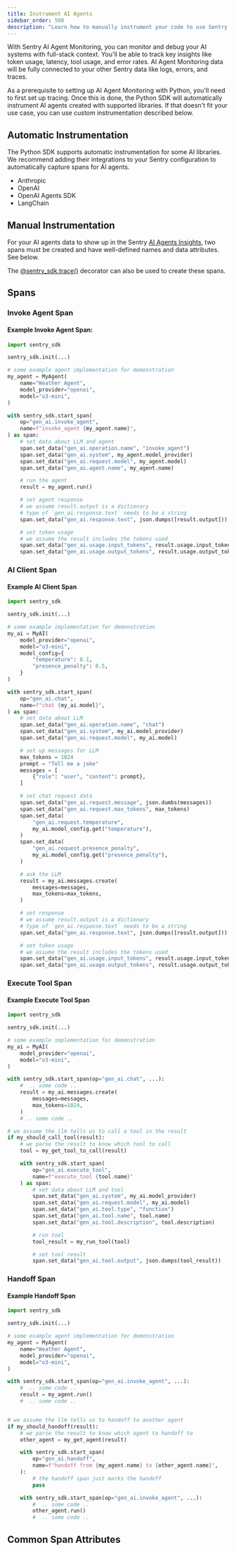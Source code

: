 ```yaml
---
title: Instrument AI Agents
sidebar_order: 500
description: "Learn how to manually instrument your code to use Sentry's Agents module."
---
```


With <Link to="/product/insights/ai/agents/dashboard/">Sentry AI Agent Monitoring</Link>, you can monitor and debug your AI systems with full-stack context. You'll be able to track key insights like token usage, latency, tool usage, and error rates. AI Agent Monitoring data will be fully connected to your other Sentry data like logs, errors, and traces.

As a prerequisite to setting up AI Agent Monitoring with Python, you'll need to first <PlatformLink to="/tracing/">set up tracing</PlatformLink>. Once this is done, the Python SDK will automatically instrument AI agents created with supported libraries. If that doesn't fit your use case, you can use custom instrumentation described below.

## Automatic Instrumentation

The Python SDK supports automatic instrumentation for some AI libraries. We recommend adding their integrations to your Sentry configuration to automatically capture spans for AI agents.

- <PlatformLink to="/integrations/anthropic/">Anthropic</PlatformLink>
- <PlatformLink to="/integrations/openai/">OpenAI</PlatformLink>
- <PlatformLink to="/integrations/openai-agents/">OpenAI Agents SDK</PlatformLink>
- <PlatformLink to="/integrations/langchain/">LangChain</PlatformLink>

## Manual Instrumentation

For your AI agents data to show up in the Sentry [AI Agents Insights](https://sentry.io/orgredirect/organizations/:orgslug/insights/agents/), two spans must be created and have well-defined names and data attributes. See below.

The [@sentry_sdk.trace()](/platforms/python/tracing/instrumentation/custom-instrumentation/trace-decorator/#span-templates) decorator can also be used to create these spans.

## Spans

### Invoke Agent Span

<Include name="tracing/ai-agents-module/invoke-agent-span" />

#### Example Invoke Agent Span:

```python
import sentry_sdk

sentry_sdk.init(...)

# some example agent implementation for demonstration
my_agent = MyAgent(
    name="Weather Agent",
    model_provider="openai",
    model="o3-mini",
)

with sentry_sdk.start_span(
    op="gen_ai.invoke_agent",
    name=f"invoke_agent {my_agent.name}",
) as span:
    # set data about LLM and agent
    span.set_data("gen_ai.operation.name", "invoke_agent")
    span.set_data("gen_ai.system", my_agent.model_provider)
    span.set_data("gen_ai.request.model", my_agent.model)
    span.set_data("gen_ai.agent.name", my_agent.name)

    # run the agent
    result = my_agent.run()

    # set agent response
    # we assume result.output is a dictionary
    # type of `gen_ai.response.text` needs to be a string
    span.set_data("gen_ai.response.text", json.dumps([result.output]))

    # set token usage
    # we assume the result includes the tokens used
    span.set_data("gen_ai.usage.input_tokens", result.usage.input_tokens)
    span.set_data("gen_ai.usage.output_tokens", result.usage.output_tokens)
```

### AI Client Span

<Include name="tracing/ai-agents-module/ai-client-span" />

#### Example AI Client Span

```python
import sentry_sdk

sentry_sdk.init(...)

# some example implementation for demonstration
my_ai = MyAI(
    model_provider="openai",
    model="o3-mini",
    model_config={
        "temperature": 0.1,
        "presence_penalty": 0.5,
    }
)

with sentry_sdk.start_span(
    op="gen_ai.chat",
    name=f"chat {my_ai.model}",
) as span:
    # set data about LLM
    span.set_data("gen_ai.operation.name", "chat")
    span.set_data("gen_ai.system", my_ai.model_provider)
    span.set_data("gen_ai.request.model", my_ai.model)

    # set up messages for LLM
    max_tokens = 1024
    prompt = "Tell me a joke"
    messages = [
        {"role": "user", "content": prompt},
    ]

    # set chat request data
    span.set_data("gen_ai.request.message", json.dumbs(messages))
    span.set_data("gen_ai.request.max_tokens", max_tokens)
    span.set_data(
        "gen_ai.request.temperature",
        my_ai.model_config.get("temperature"),
    )
    span.set_data(
        "gen_ai.request.presence_penalty",
        my_ai.model_config.get("presence_penalty"),
    )

    # ask the LLM
    result = my_ai.messages.create(
        messages=messages,
        max_tokens=max_tokens,
    )

    # set response
    # we assume result.output is a dictionary
    # type of `gen_ai.response.text` needs to be a string
    span.set_data("gen_ai.response.text", json.dumps([result.output]))

    # set token usage
    # we assume the result includes the tokens used
    span.set_data("gen_ai.usage.input_tokens", result.usage.input_tokens)
    span.set_data("gen_ai.usage.output_tokens", result.usage.output_tokens)
```

### Execute Tool Span

<Include name="tracing/ai-agents-module/execute-tool-span" />

#### Example Execute Tool Span

```python
import sentry_sdk

sentry_sdk.init(...)

# some example implementation for demonstration
my_ai = MyAI(
    model_provider="openai",
    model="o3-mini",
)

with sentry_sdk.start_span(op="gen_ai.chat", ...):
    #  .. some code ..
    result = my_ai.messages.create(
        messages=messages,
        max_tokens=1024,
    )
    # .. some code ..

# we assume the llm tells us to call a tool in the result
if my_should_call_tool(result):
    # we parse the result to know which tool to call
    tool = my_get_tool_to_call(result)

    with sentry_sdk.start_span(
        op="gen_ai.execute_tool",
        name=f"execute_tool {tool.name}"
    ) as span:
        # set data about LLM and tool
        span.set_data("gen_ai.system", my_ai.model_provider)
        span.set_data("gen_ai.request.model", my_ai.model)
        span.set_data("gen_ai.tool.type", "function")
        span.set_data("gen_ai.tool.name", tool.name)
        span.set_data("gen_ai.tool.description", tool.description)

        # run tool
        tool_result = my_run_tool(tool)

        # set tool result
        span.set_data("gen_ai.tool.output", json.dumps(tool_result))
```

### Handoff Span

<Include name="tracing/ai-agents-module/handoff-span" />

#### Example Handoff Span

```python
import sentry_sdk

sentry_sdk.init(...)

# some example agent implementation for demonstration
my_agent = MyAgent(
    name="Weather Agent",
    model_provider="openai",
    model="o3-mini",
)

with sentry_sdk.start_span(op="gen_ai.invoke_agent", ...):
    #  .. some code ..
    result = my_agent.run()
    #  .. some code ..


# we assume the llm tells us to handoff to another agent
if my_should_handoff(result):
    # we parse the result to know which agent to handoff to
    other_agent = my_get_agent(result)

    with sentry_sdk.start_span(
        op="gen_ai.handoff",
        name=f"handoff from {my_agent.name} to {other_agent.name}",
    ):
        # the handoff span just marks the handoff
        pass

    with sentry_sdk.start_span(op="gen_ai.invoke_agent", ...):
        #  .. some code ..
        other_agent.run()
        #  .. some code ..
```

## Common Span Attributes

<Include name="tracing/ai-agents-module/common-span-attributes" />
